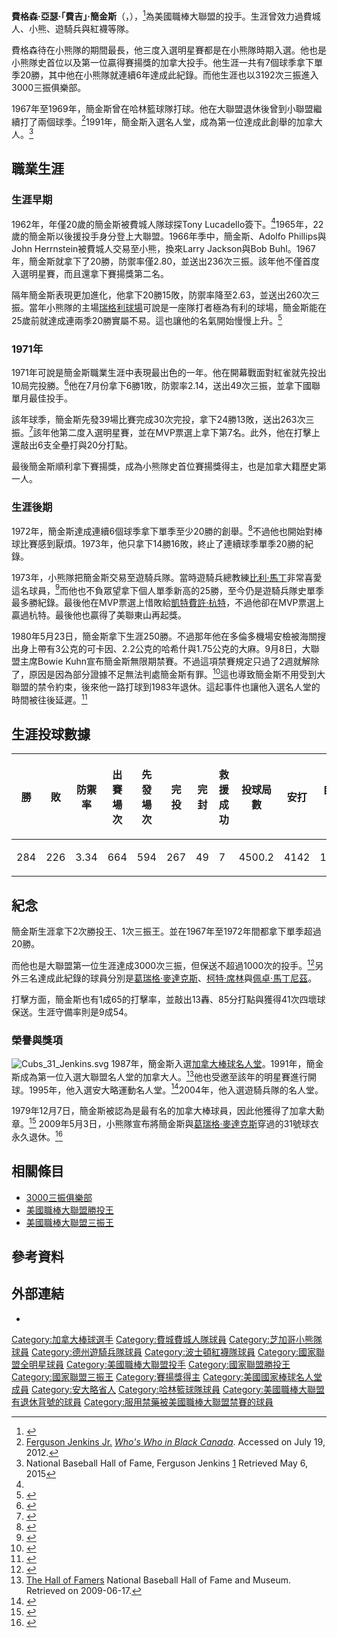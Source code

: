 {{Infobox baseball biography
|name        = 費格森·簡金斯<br />Ferguson Jenkins
|image       = Fergie Jenkins 1976.jpg
|image_size  =
|caption     = 1976年的簡金斯
|position    = [[投手|投手]]
|bats        = 右
|throws      = 右
|birth_date  = {{Birth date and age|1942|12|13}}
|birth_place = {{CAN}}[[安大略省|安大略省]][[查塔姆-肯特|查塔姆-肯特]]
|death_date  = 
|death_place = 
|debutleague = 美國職棒大聯盟
|debutdate   = 9月10日
|debutyear   = 1965年
|debutteam   = 費城費城人
|finalleague = 美國職棒大聯盟
|finaldate   = 9月26日
|finalyear   = 1983年
|finalteam   = 芝加哥小熊
|statleague  = 美國職棒大聯盟
|stat1label  = 勝敗投數
|stat1value  = 284–226
|stat2label  = [[防禦率|防禦率]]
|stat2value  = 3.34
|stat3label  = [[三振|三振]]
|stat3value  = 3192
|teams=
* [[費城費城人|費城費城人]] ({{mlby|1965}}–{{mlby|1966}})
* [[芝加哥小熊|芝加哥小熊]] ({{mlby|1966}}–{{mlby|1973}})
* [[德克薩斯遊騎兵_(棒球)|德州遊騎兵]] ({{mlby|1974}}–{{mlby|1975}})
* [[波士頓紅襪|波士頓紅襪]] ({{mlby|1976}}–{{mlby|1977}})
* [[德克薩斯遊騎兵_(棒球)|德州遊騎兵]] ({{mlby|1978}}–{{mlby|1981}})
* [[芝加哥小熊|芝加哥小熊]] ({{mlby|1982}}–{{mlby|1983}})
|highlights=
* 3×[[美國職棒大聯盟全明星賽|全明星賽]] ([[1967年美國職棒大聯盟全明星賽|1967]],[[1971年美國職棒大聯盟全明星賽|1971]],[[1972年美國職棒大聯盟全明星賽|1972]])
* 國聯[[賽揚獎|賽揚獎]] (1971)
* 2×[[美國職棒大聯盟勝投王|勝投王]] (1971,1974)
* [[美國職棒大聯盟三振王|國聯三振王]] (1969)
* [[芝加哥小熊|芝加哥小熊]]退休號碼#31
* [[德克薩斯遊騎兵_(棒球)|德州遊騎兵]]名人堂
|hoflink  = 美國國家棒球名人堂暨博物館
|hoftype  = 美國棒球名人堂
|hofdate  = 1991年
|hofvote  = 75.4% (第三年票選)
|hofmethod=
}}
'''費格森·亞瑟·「費吉」·簡金斯'''（{{lang-en|Ferguson Arthur "Fergie" Jenkins}}，{{bd|1942年|12月13日|}}），<ref>{{cite web|url=http://www.fergiejenkinsfoundation.org/site_fergie.htm|title=The Fergie Jenkins Foundations|work=fergiejenkinsfoundation.org|accessdate=2015-05-07|archive-date=2018-12-03|archive-url=https://web.archive.org/web/20181203174036/http://www.fergiejenkinsfoundation.org/site_fergie.htm|dead-url=no}}</ref>為美國職棒大聯盟的投手。生涯曾效力過費城人、小熊、遊騎兵與紅襪等隊。

費格森待在小熊隊的期間最長，他三度入選明星賽都是在小熊隊時期入選。他也是小熊隊史首位以及第一位贏得賽揚獎的加拿大投手。他生涯一共有7個球季拿下單季20勝，其中他在小熊隊就連續6年達成此紀錄。而他生涯也以3192次三振進入3000三振俱樂部。

1967年至1969年，簡金斯曾在哈林籃球隊打球。他在大聯盟退休後曾到小聯盟繼續打了兩個球季。<ref name="blackcanada">[http://www.whoswhoinblackcanada.com/2010/12/13/fergie-jenkins-jr/ Ferguson Jenkins Jr.] {{Wayback|url=http://www.whoswhoinblackcanada.com/2010/12/13/fergie-jenkins-jr/ |date=20141205121343 }} ''[[Who's_Who_in_Black_Canada|Who's Who in Black Canada]]''. Accessed on July 19, 2012.</ref>1991年，簡金斯入選名人堂，成為第一位達成此創舉的加拿大人。<ref>National Baseball Hall of Fame, Ferguson Jenkins [http://baseballhall.org/hof/jenkins-ferguson] {{Wayback|url=http://baseballhall.org/hof/jenkins-ferguson |date=20140630172121 }} Retrieved May 6, 2015</ref>
==職業生涯==
===生涯早期===
1962年，年僅20歲的簡金斯被費城人隊球探Tony Lucadello簽下。<ref name="blackcanada"/>1965年，22歲的簡金斯以後援投手身分登上大聯盟。1966年季中，簡金斯、Adolfo Phillips與John Herrnstein被費城人交易至小熊，換來Larry Jackson與Bob Buhl。1967年，簡金斯就拿下了20勝，防禦率僅2.80，並送出236次三振。該年他不僅首度入選明星賽，而且還拿下賽揚獎第二名。

隔年簡金斯表現更加進化，他拿下20勝15敗，防禦率降至2.63，並送出260次三振。當年小熊隊的主場[[瑞格利球場|瑞格利球場]]可說是一座隊打者極為有利的球場，簡金斯能在25歲前就達成連兩季20勝實屬不易。這也讓他的名氣開始慢慢上升。<ref>{{cite book|title=Ferguson Jenkins: The Quiet Winner|first=Stanley|last=Pashko|publisher=G. P. Putnam's Sons|location=New York|year=1975}}</ref>
===1971年===
1971年可說是簡金斯職業生涯中表現最出色的一年。他在開幕戰面對紅雀就先投出10局完投勝。<ref>{{cite web|url=https://www.baseball-reference.com/boxes/CHN/CHN197104060.shtml|title=St. Louis Cardinals at Chicago Cubs Box Score, April  6, 1971 - Baseball-Reference.com|website=Baseball-Reference.com|access-date=2020-09-22|archive-date=2021-04-06|archive-url=https://web.archive.org/web/20210406182046/https://www.baseball-reference.com/boxes/CHN/CHN197104060.shtml|dead-url=no}}</ref>他在7月份拿下6勝1敗，防禦率2.14，送出49次三振，並拿下國聯單月最佳投手。

該年球季，簡金斯先發39場比賽完成30次完投，拿下24勝13敗，送出263次三振。<ref name="jenkinsstats">{{cite web|url=https://www.baseball-reference.com/j/jenkife01.shtml|title=Fergie Jenkins Stats  - Baseball-Reference.com|website=Baseball-Reference.com|access-date=2020-09-22|archive-date=2009-01-29|archive-url=https://web.archive.org/web/20090129231229/http://www.baseball-reference.com/j/jenkife01.shtml|dead-url=no}}</ref>該年他第二度入選明星賽，並在MVP票選上拿下第7名。此外，他在打擊上還敲出6支全壘打與20分打點。

最後簡金斯順利拿下賽揚獎，成為小熊隊史首位賽揚獎得主，也是加拿大籍歷史第一人。
===生涯後期===
1972年，簡金斯達成連續6個球季拿下單季至少20勝的創舉。<ref name=Engelhardt>{{cite news|last=Engelhardt|first=Gordon|title=Jenkins, Fingers 'still fit' their legendary status in baseball|url=http://www.courierpress.com/news/2013/sep/07/cp/|accessdate=2013-09-21|newspaper=[[Evansville_Courier_&_Press|Evansville Courier & Press]]|date=2013-09-07|archive-date=2014-02-04|archive-url=https://web.archive.org/web/20140204050530/http://www.courierpress.com/news/2013/sep/07/cp/|dead-url=no}}</ref>不過他也開始對棒球比賽感到厭煩。1973年，他只拿下14勝16敗，終止了連續球季單季20勝的紀錄。

1973年，小熊隊把簡金斯交易至遊騎兵隊。當時遊騎兵總教練[[比利·馬丁|比利·馬丁]]非常喜愛這名球員，<ref name=Sentinel>{{cite news|title=Cubs trade Jenkins to Texas for youth|url=https://news.google.com/newspapers?id=ODBjAAAAIBAJ&sjid=A3QNAAAAIBAJ&pg=1054,2804623&dq=ferguson+jenkins+trade&hl=en|accessdate=2013-09-21|newspaper=The Rochester Sentinel|date=1973-10-26|archive-date=2021-02-26|archive-url=https://web.archive.org/web/20210226163815/https://news.google.com/newspapers?id=ODBjAAAAIBAJ&sjid=A3QNAAAAIBAJ&pg=1054,2804623&dq=ferguson+jenkins+trade&hl=en|dead-url=no}}</ref>而他也不負眾望拿下個人單季新高的25勝，至今仍是遊騎兵隊史單季最多勝紀錄。最後他在MVP票選上惜敗給[[凱特費許·杭特|凱特費許·杭特]]，不過他卻在MVP票選上贏過杭特。最後他也贏得了美聯東山再起獎。

1980年5月23日，簡金斯拿下生涯250勝。不過那年他在多倫多機場安檢被海關搜出身上帶有3公克的可卡因、2.2公克的哈希什與1.75公克的大麻。9月8日，大聯盟主席Bowie Kuhn宣布簡金斯無限期禁賽。不過這項禁賽規定只過了2週就解除了，原因是因為部分證據不足無法判處簡金斯有罪。<ref>{{Cite web |url=http://www.1919blacksox.com/banished.htm |title=1919 Black Sox |access-date=2020-09-22 |archive-date=2008-08-20 |archive-url=https://web.archive.org/web/20080820215849/http://1919blacksox.com/banished.htm |dead-url=no }}</ref>這也導致簡金斯不用受到大聯盟的禁令約束，後來他一路打球到1983年退休。這起事件也讓他入選名人堂的時間被往後延遲。<ref>{{cite news
  | last = Able
  | first = Allen
  | authorlink = 
  | coauthors = 
  | title = Fergie Jenkins, 1st Cdn. in Baseball Hall of Fame
  | work = [[The_Journal_(Canadian_TV_show)|The Journal]]
  | publisher = Archives, [[Canadian_Broadcasting_Corporation|Canadian Broadcasting Corporation]]
  | date = 1991-07-15/2006-08-26
  | url = http://archives.cbc.ca/IDC-1-41-2340-13544-10/on_this_day/sports/twt
  | doi = 
  | accessdate = 2007-05-04
  | archive-date = 2008-02-25
  | archive-url = https://web.archive.org/web/20080225235237/http://archives.cbc.ca/IDC-1-41-2340-13544-10/on_this_day/sports/twt
  | dead-url = no
  }}</ref>
==生涯投球數據==
{| class="wikitable"
|-
! 勝 || 敗 || 防禦率 || 出賽場次 || 先發場次 || 完投 || 完封 || 救援成功 || 投球局數 || 安打 || 自責分 || 被全壘打 || 保送 || 奪三振 || 暴投 || 觸身球
|-
| 284 || 226 || 3.34 || 664 || 594 || 267 || 49 || 7 || 4500.2 || 4142 || 1669 || 484 || 997 || 3192 || 62 || 84
|}
==紀念==
簡金斯生涯拿下2次勝投王、1次三振王。並在1967年至1972年間都拿下單季超過20勝。

而他也是大聯盟第一位生涯達成3000次三振，但保送不超過1000次的投手。<ref>{{cite book|title=Great Baseball Feats, Facts and Figures|edition=2008|page=[https://archive.org/details/greatbaseballfea00davi/page/88 88]|first=David|last=Nemec|first2=Scott|last2=Flatow|publisher=A Signet Book, Penguin Group|location=New York|isbn=978-0-451-22363-0|url-access=registration|url=https://archive.org/details/greatbaseballfea00davi/page/88}}</ref>另外三名達成此紀錄的球員分別是[[葛瑞格·麥達克斯|葛瑞格·麥達克斯]]、[[柯特·席林|柯特·席林]]與[[佩卓·馬丁尼茲|佩卓·馬丁尼茲]]。

打擊方面，簡金斯也有1成65的打擊率，並敲出13轟、85分打點與獲得41次四壞球保送。生涯守備率則是9成54。
===榮譽與獎項===
[[File:Cubs_31_Jenkins.svg|thumb]]
1987年，簡金斯入選[[加拿大棒球名人堂|加拿大棒球名人堂]]。1991年，簡金斯成為第一位入選大聯盟名人堂的加拿大人。<ref>[http://www.baseballhalloffame.org/hofers/detail.jsp?playerId=116522 The Hall of Famers] {{Wayback|url=http://www.baseballhalloffame.org/hofers/detail.jsp?playerId=116522 |date=20090727122459 }} National Baseball Hall of Fame and Museum. Retrieved on 2009-06-17.</ref>他也受邀至該年的明星賽進行開球。1995年，他入選安大略運動名人堂。<ref>{{cite web|title=Ferguson Jenkins|url=http://oshof.ca/index.php/honoured-members/item/101-ferguson-jenkins|website=oshof.ca/|accessdate=2014-09-23|archive-date=2021-03-01|archive-url=https://web.archive.org/web/20210301123201/https://oshof.ca/index.php/honoured-members/item/101-ferguson-jenkins|dead-url=no}}</ref>2004年，他入選遊騎兵隊的名人堂。

1979年12月7日，簡金斯被認為是最有名的加拿大棒球員，因此他獲得了加拿大勳章。<ref>{{cite web| title =Honours Order of Canada Ferguson Jenkins, C.M.| work =Members of the Order of Canada| publisher =[[Governor_General_of_Canada|Governor General of Canada]]| date =2006-03-30| url =http://www.gg.ca/honours/search-recherche/honours-desc.asp?lang=e&TypeID=orc&id=838| accessdate =2007-05-04| archiveurl =https://archive.is/20070930060829/http://www.gg.ca/honours/search-recherche/honours-desc.asp?lang=e&TypeID=orc&id=838| archivedate =2007-09-30| dead-url =no}}</ref>  2009年5月3日，小熊隊宣布將簡金斯與[[葛瑞格·麥達克斯|葛瑞格·麥達克斯]]穿過的31號球衣永久退休。<ref>{{cite news|url=http://sports.espn.go.com/espn/print?id=3994049&type=story|title=Cubs to Retire No. 31|publisher=ESPN.com|date=2009-03-18|agency=Associated Press|accessdate=2020-09-22|archive-date=2013-11-01|archive-url=https://web.archive.org/web/20131101193350/http://sports.espn.go.com/espn/print?id=3994049&type=story|dead-url=no}}</ref>

==相關條目==
*[[3000三振俱樂部|3000三振俱樂部]]
*[[美國職棒大聯盟勝投王|美國職棒大聯盟勝投王]]
*[[美國職棒大聯盟三振王|美國職棒大聯盟三振王]]
==參考資料==
{{Reflist|2}}
==外部連結==
{{Commons category|Ferguson Jenkins}}
{{Baseballstats|mlb=116522|espn=946|br=j/jenkife01|fangraphs=1006388}}
*{{台灣棒球維基館|Fergie_Jenkins}}

{{NL Cy Young}}
{{3000 strikeout club}}
{{美國棒球名人堂成員}}
{{芝加哥小熊隊退休號碼}}

{{DEFAULTSORT:Jenkins, Ferguson}}
[[Category:加拿大棒球選手|Category:加拿大棒球選手]]
[[Category:費城費城人隊球員|Category:費城費城人隊球員]]
[[Category:芝加哥小熊隊球員|Category:芝加哥小熊隊球員]]
[[Category:德州遊騎兵隊球員|Category:德州遊騎兵隊球員]]
[[Category:波士頓紅襪隊球員|Category:波士頓紅襪隊球員]]
[[Category:國家聯盟全明星球員|Category:國家聯盟全明星球員]]
[[Category:美國職棒大聯盟投手|Category:美國職棒大聯盟投手]]
[[Category:國家聯盟勝投王|Category:國家聯盟勝投王]]
[[Category:國家聯盟三振王|Category:國家聯盟三振王]]
[[Category:賽揚獎得主|Category:賽揚獎得主]]
[[Category:美國國家棒球名人堂成員|Category:美國國家棒球名人堂成員]]
[[Category:安大略省人|Category:安大略省人]]
[[Category:哈林籃球隊球員|Category:哈林籃球隊球員]]
[[Category:美國職棒大聯盟有退休背號的球員|Category:美國職棒大聯盟有退休背號的球員]]
[[Category:服用禁藥被美國職棒大聯盟禁賽的球員|Category:服用禁藥被美國職棒大聯盟禁賽的球員]]
